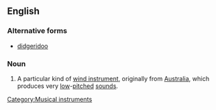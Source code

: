 ==English==
{{wikipedia}}

===Alternative forms===
*[[didgeridoo]]

===Noun===
{{en-noun}}

# A particular kind of [[wind instrument]], originally from [[Australia]], which produces very [[low]]-[[pitch]]ed [[sound]]s.

[[Category:Musical instruments]]